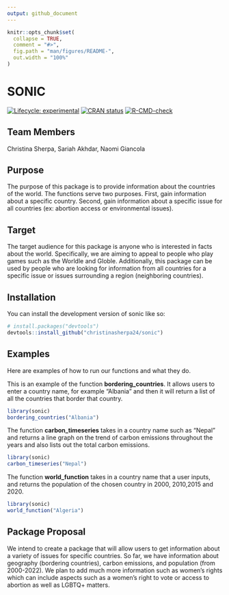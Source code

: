 ```yaml
---
output: github_document
---
```


<!-- README.md is generated from README.Rmd. Please edit that file -->

```r
knitr::opts_chunk$set(
  collapse = TRUE,
  comment = "#>",
  fig.path = "man/figures/README-",
  out.width = "100%"
)
```

# SONIC

<!-- badges: start -->
[![Lifecycle: experimental](https://img.shields.io/badge/lifecycle-experimental-orange.svg)](https://lifecycle.r-lib.org/articles/stages.html#experimental)
[![CRAN status](https://www.r-pkg.org/badges/version/SONIC)](https://CRAN.R-project.org/package=SONIC)
[![R-CMD-check](https://github.com/christinasherpa24/SONIC/actions/workflows/R-CMD-check.yaml/badge.svg)](https://github.com/christinasherpa24/SONIC/actions/workflows/R-CMD-check.yaml)
<!-- badges: end -->




## Team Members

Christina Sherpa, Sariah Akhdar, Naomi Giancola

## Purpose

The purpose of this package is to provide information about the countries of the world. The functions serve two purposes. First, gain information about a specific country. Second, gain information about a specific issue for all countries (ex: abortion access or environmental issues).

## Target

The target audience for this package is anyone who is interested in facts about the world. Specifically, we are aiming to appeal to people who play games such as the Worldle and Globle. Additionally, this package can be used by people who are looking for information from all countries for a specific issue or issues surrounding a region (neighboring countries). 

## Installation

You can install the development version of sonic like so:

``` r
# install.packages("devtools")
devtools::install_github("christinasherpa24/sonic")
```


## Examples

Here are examples of how to run our functions and what they do. 

This is an example of the function **bordering_countries**. It allows users to enter a country name, for example "Albania" and then it will return a list of all the countries that border that country.

```r
library(sonic)
bordering_countries("Albania")
```

The function **carbon_timeseries** takes in a country name such as "Nepal" and returns a line graph on the trend of carbon emissions throughout the years and also lists out the total carbon emissions.
```r
library(sonic)
carbon_timeseries("Nepal")
```

The function **world_function** takes in a country name that a user inputs, and returns the population of the chosen country in 2000, 2010,2015 and 2020. 
```r
library(sonic)
world_function("Algeria")
```

## Package Proposal 

We intend to create a package that will allow users to get information about a variety of issues for specific countries. So far, we have information about geography (bordering countries), carbon emissions, and population (from 2000-2022). We plan to add much more information such as women's rights which can include aspects such as a women's right to vote or access to abortion as well as LGBTQ+ matters. 

